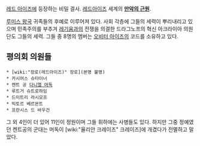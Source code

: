 [[레드 아이즈]]에 등장하는 비밀 결사. [[레드아이즈]] 세계의 '''[[만악의 근원]]'''.

[[루미스 왕국]] 귀족들의 후예로 이루어져 있다. 사회 각층에 그들의 세력이 뿌리내리고 있으며 민족주의를 부추겨 [[레기움]]과의 전쟁을 의결한 드라그노프의 혁신 아크라이아 의원단도 그들의 세력. 그들 중 8명의 멤버는 [[오비터 아이즈]]의 코드를 소유하고 있다.

== 평의회 의원들 ==
 * [wiki:"장로(레드아이즈)" 장로](본명 불명)
 * 카시어스 슈타이너
 * 켄트 공 [[다니엘 머독]]
 * 루트거 슈트로하임
 * 드미트리 라시모프
 * 빅토르 베르몬트
 * 프란시스 드 바우건

그 외 4인이 더 있어 11인이 정원이며 그들 휘하에는 사병들도 있다. 하지만 그중 정예였던 켄트공의 군대는 머독이 [wiki:"율리안 크레이즈" 크레이즈]에 개겼다가 전멸하고 말았다.
